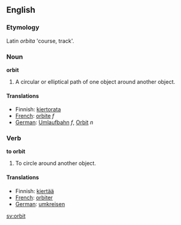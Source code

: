 ==English==

===Etymology===
Latin ''orbita'' 'course, track'.

===Noun===
'''orbit'''
#A circular or elliptical path of one object around another object.

====Translations====

*Finnish: [[kiertorata]]
*[[French]]: [[orbite]] ''f''
*[[German]]: [[Umlaufbahn]] ''f'', [[Orbit]] ''n''

===Verb===
'''to orbit'''
#To circle around another object.

====Translations====

*Finnish: [[kiertää]]
*[[French]]: [[orbiter]]
*[[German]]: [[umkreisen]]

[[sv:orbit]]